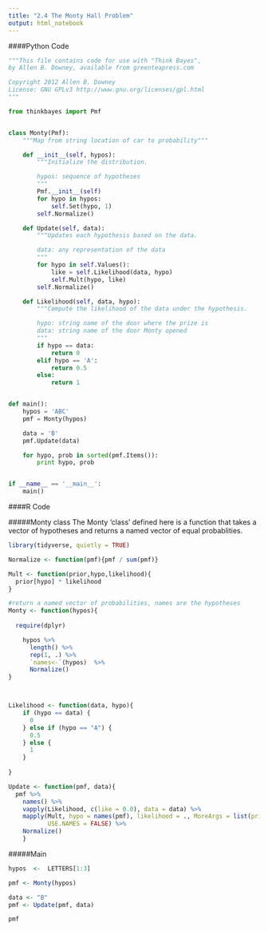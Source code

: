 ```yaml
---
title: "2.4 The Monty Hall Problem"
output: html_notebook
---
```


####Python Code

```python
"""This file contains code for use with "Think Bayes",
by Allen B. Downey, available from greenteapress.com

Copyright 2012 Allen B. Downey
License: GNU GPLv3 http://www.gnu.org/licenses/gpl.html
"""

from thinkbayes import Pmf


class Monty(Pmf):
    """Map from string location of car to probability"""

    def __init__(self, hypos):
        """Initialize the distribution.

        hypos: sequence of hypotheses
        """
        Pmf.__init__(self)
        for hypo in hypos:
            self.Set(hypo, 1)
        self.Normalize()

    def Update(self, data):
        """Updates each hypothesis based on the data.

        data: any representation of the data
        """
        for hypo in self.Values():
            like = self.Likelihood(data, hypo)
            self.Mult(hypo, like)
        self.Normalize()

    def Likelihood(self, data, hypo):
        """Compute the likelihood of the data under the hypothesis.

        hypo: string name of the door where the prize is
        data: string name of the door Monty opened
        """
        if hypo == data:
            return 0
        elif hypo == 'A':
            return 0.5
        else:
            return 1


def main():
    hypos = 'ABC'
    pmf = Monty(hypos)

    data = 'B'
    pmf.Update(data)

    for hypo, prob in sorted(pmf.Items()):
        print hypo, prob


if __name__ == '__main__':
    main()
```

####R Code

#####Monty class
The Monty 'class' defined here is a function that takes a vector of hypotheses
and returns a named vector of equal probablities.



```r
library(tidyverse, quietly = TRUE)

Normalize <- function(pmf){pmf / sum(pmf)}

Mult <- function(prior,hypo,likelihood){
  prior[hypo] * likelihood
}

#return a named vector of probabilities, names are the hypotheses
Monty <- function(hypos){
  
  require(dplyr)

    hypos %>%
      length() %>%
      rep(1, .) %>%
      `names<-`(hypos)  %>%
      Normalize()  
}



Likelihood <- function(data, hypo){
    if (hypo == data) {
      0
    } else if (hypo == "A") {
      0.5
    } else {
      1
    }
  
}

Update <- function(pmf, data){
  pmf %>%
    names() %>%
    vapply(Likelihood, c(like = 0.0), data = data) %>%
    mapply(Mult, hypo = names(pmf), likelihood = ., MoreArgs = list(prior = pmf),
           USE.NAMES = FALSE) %>%
    Normalize()
    }
```
#####Main
```r
hypos  <-  LETTERS[1:3]

pmf <- Monty(hypos)

data <- "B"
pmf <- Update(pmf, data)

pmf
```
